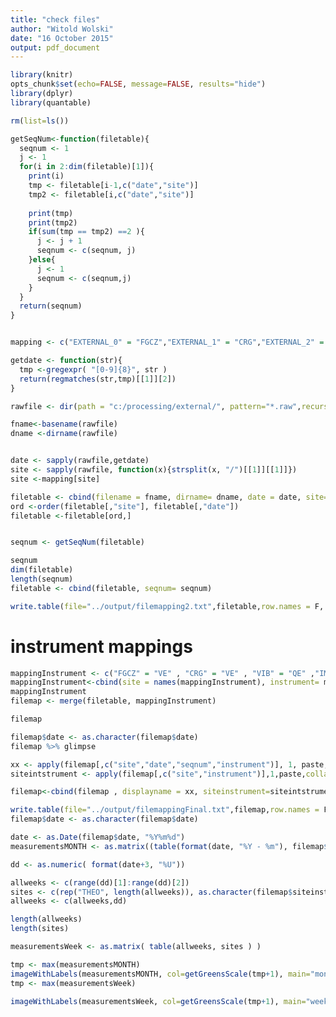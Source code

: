 ```yaml
---
title: "check files"
author: "Witold Wolski"
date: "16 October 2015"
output: pdf_document
---
```




```r
library(knitr)
opts_chunk$set(echo=FALSE, message=FALSE, results="hide")
library(dplyr)
library(quantable)


```

```r
rm(list=ls())

getSeqNum<-function(filetable){
  seqnum <- 1
  j <- 1
  for(i in 2:dim(filetable)[1]){
    print(i)
    tmp <- filetable[i-1,c("date","site")]
    tmp2 <- filetable[i,c("date","site")]
    
    print(tmp)
    print(tmp2)
    if(sum(tmp == tmp2) ==2 ){
      j <- j + 1
      seqnum <- c(seqnum, j)
    }else{
      j <- 1
      seqnum <- c(seqnum,j)
    }
  }
  return(seqnum)
}


mapping <- c("EXTERNAL_0" = "FGCZ","EXTERNAL_1" = "CRG","EXTERNAL_2" = "VIB" ,"EXTERNAL_3" = "MPI","EXTERNAL_4" = "IMP" )

getdate <- function(str){
  tmp <-gregexpr( "[0-9]{8}", str )
  return(regmatches(str,tmp)[[1]][2])
}

rawfile <- dir(path = "c:/processing/external/", pattern="*.raw",recursive = T)

fname<-basename(rawfile)
dname <-dirname(rawfile)


date <- sapply(rawfile,getdate)
site <- sapply(rawfile, function(x){strsplit(x, "/")[[1]][[1]]})
site <-mapping[site]

filetable <- cbind(filename = fname, dirname= dname, date = date, site=site)
ord <-order(filetable[,"site"], filetable[,"date"])
filetable <-filetable[ord,]


seqnum <- getSeqNum(filetable)

seqnum
dim(filetable)
length(seqnum)
filetable <- cbind(filetable, seqnum= seqnum)

write.table(file="../output/filemapping2.txt",filetable,row.names = F, quote = F)

```

# instrument mappings

```r
mappingInstrument <- c("FGCZ" = "VE" , "CRG" = "VE" , "VIB" = "QE" ,"IMP" = "DIV")
mappingInstrument<-cbind(site = names(mappingInstrument), instrument= mappingInstrument)
mappingInstrument
filemap <- merge(filetable, mappingInstrument)

filemap

```


```r

filemap$date <- as.character(filemap$date)
filemap %>% glimpse

xx <- apply(filemap[,c("site","date","seqnum","instrument")], 1, paste,collapse = "_")
siteintstrument <- apply(filemap[,c("site","instrument")],1,paste,collapse="_")

filemap<-cbind(filemap , displayname = xx, siteinstrument=siteintstrument)

write.table(file="../output/filemappingFinal.txt",filemap,row.names = F, quote = F)
filemap$date <- as.character(filemap$date)

date <- as.Date(filemap$date, "%Y%m%d")
measurementsMONTH <- as.matrix((table(format(date, "%Y - %m"), filemap$siteinstrument)))

dd <- as.numeric( format(date+3, "%U"))

allweeks <- c(range(dd)[1]:range(dd)[2])
sites <- c(rep("THEO", length(allweeks)), as.character(filemap$siteinstrument))
allweeks <- c(allweeks,dd)

length(allweeks)
length(sites)

measurementsWeek <- as.matrix( table(allweeks, sites ) )

tmp <- max(measurementsMONTH)
imageWithLabels(measurementsMONTH, col=getGreensScale(tmp+1), main="months with measurements")
tmp <- max(measurementsWeek)

imageWithLabels(measurementsWeek, col=getGreensScale(tmp+1), main="weeks with measurement")


```


